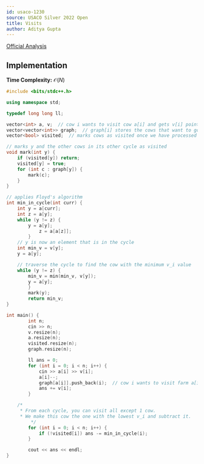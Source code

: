 ```yaml
---
id: usaco-1230
source: USACO Silver 2022 Open
title: Visits
author: Aditya Gupta
---
```


[Official Analysis](http://www.usaco.org/current/data/sol_prob1_silver_open22.html)


## Implementation

**Time Complexity:** $\mathcal{O}(N)$

<LanguageSection>

<CPPSection>

```cpp
#include <bits/stdc++.h>

using namespace std;

typedef long long ll;

vector<int> a, v;  // cow i wants to visit cow a[i] and gets v[i] points
vector<vector<int>> graph;  // graph[i] stores the cows that want to go to farm i
vector<bool> visited;  // marks cows as visited once we have processed them

// marks y and the other cows in its other cycle as visited
void mark(int y) {
	if (visited[y]) return;
	visited[y] = true;
	for (int c : graph[y]) {
		mark(c);
	}
}

// applies Floyd's algorithm
int min_in_cycle(int curr) {
	int y = a[curr];
	int z = a[y];
	while (y != z) {
		y = a[y];
        	z = a[a[z]];
    	}
	// y is now an element that is in the cycle
	int min_v = v[y];
	y = a[y];

	// traverse the cycle to find the cow with the minimum v_i value
	while (y != z) {
		min_v = min(min_v, v[y]);
		y = a[y];
    	}
    	mark(y);
    	return min_v;
}

int main() {
    	int n;
    	cin >> n;
    	v.resize(n);
    	a.resize(n);
    	visited.resize(n);
    	graph.resize(n);

    	ll ans = 0;
    	for (int i = 0; i < n; i++) {
        	cin >> a[i] >> v[i];
        	a[i]--;
        	graph[a[i]].push_back(i);  // cow i wants to visit farm a[i]
        	ans += v[i];
    	}

	/*
	 * From each cycle, you can visit all except 1 cow.
	 * We make this cow the one with the lowest v_i and subtract it.
    	 */
    	for (int i = 0; i < n; i++) {
        	if (!visited[i]) ans -= min_in_cycle(i);
    	}

    	cout << ans << endl;
}
```
</CPPSection>
</LanguageSection>

